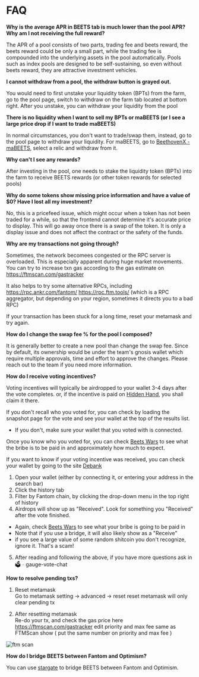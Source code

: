 # FAQ

**Why is the average APR in BEETS tab is much lower than the pool APR? Why am I not receiving the full reward?**

The APR of a pool consists of two parts, trading fee and beets reward, the beets reward could be only a small part, while the trading fee is compounded into the underlying assets in the pool automatically. Pools such as index pools are designed to be self-sustaining, so even without beets reward, they are attractive investment vehicles.

**I cannot withdraw from a pool, the withdraw button is grayed out.**

You would need to first unstake your liquidity token (BPTs) from the farm, go to the pool page, switch to withdraw on the farm tab located at bottom right. After you unstake, you can withdraw your liquidity from the pool

**There is no liquidity when I want to sell my BPTs or maBEETS (or I see a large price drop if I want to trade maBEETS)**

In normal circumstances, you don't want to trade/swap them, instead, go to the pool page to withdraw your liquidity. For maBEETS, go to [BeethovenX - maBEETS](https://beets.fi/mabeets), select a relic and withdraw from it.

**Why can't I see any rewards?**

After investing in the pool, one needs to stake the liquidity token (BPTs) into the farm to receive BEETS rewards (or other token rewards for selected pools)

**Why do some tokens show missing price information and have a value of $0? Have I lost all my investment?**

No, this is a pricefeed issue, which might occur when a token has not been traded for a while, so that the frontend cannot determine it's accurate price to display. This will go away once there is a swap of the token. It is only a display issue and does not affect the contract or the safety of the funds.

**Why are my transactions not going through?**

Sometimes, the network becomees congested or the RPC server is overloaded. This is especially apparent during huge market movements.
You can try to increase txn gas according to the gas estimate on https://ftmscan.com/gastracker

It also helps to try some alternative RPCs, including
https://rpc.ankr.com/fantom/
https://rpc.ftm.tools/ (which is a RPC aggregator, but depending on your region, sometimes it directs you to a bad RPC)

If your transaction has been stuck for a long time, reset your metamask and try again.

**How do I change the swap fee % for the pool I composed?**

It is generally better to create a new pool than change the swap fee. Since by default, its ownership would be under the team's gnosis wallet which require multiple approvals, time and effort to approve the changes. Please reach out to the team if you need more information.

**How do I receive voting incentives?**

Voting incentives will typically be airdropped to your wallet 3-4 days after the vote completes.
or, if the incentive is paid on [Hidden Hand](https://hiddenhand.finance/beethovenx), you shall claim it there.

If you don't recall who you voted for, you can check by loading the snapshot page for the vote and see your wallet at the top of the results list.

-   If you don't, make sure your wallet that you voted with is connected.

Once you know who you voted for, you can check [Beets Wars](https://www.beetswars.live/) to see what the bribe is to be paid in and approximately how much to expect.

If you want to know if your voting incentive was received, you can check your wallet by going to the site [Debank](https://debank.com/)

1. Open your wallet (either by connecting it, or entering your address in the search bar)
2. Click the history tab
3. Filter by Fantom chain, by clicking the drop-down menu in the top right of history
4. Airdrops will show up as "Received". Look for something you "Received" after the vote finished.

-   Again, check [Beets Wars](https://www.beetswars.live/) to see what your bribe is going to be paid in
-   Note that if you use a bridge, it will also likely show as a "Receive"
-   if you see a large value of some random shitcoin you don't recognize, ignore it. That's a scam!

5. After reading and following the above, if you have more questions ask in 🗳︲gauge-vote-chat

**How to resolve pending txs?**

1. Reset metamask  
   Go to metamask setting -> advanced -> reset
   reset metamask will only clear pending tx

2. After resetting metamask  
   Re-do your tx, and check the gas price here https://ftmscan.com/gastracker
   edit priority and max fee same as FTMScan show ( put the same number on priority and max fee )

![ftm scan](/images/ftmscan_metamask.png)

**How do I bridge BEETS between Fantom and Optimism?**

You can use [stargate](https://stargate.finance/transfer) to bridge BEETS between Fantom and Optimism.
